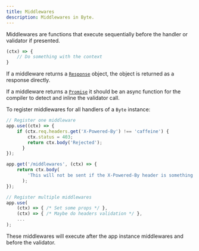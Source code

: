 ```yaml
---
title: Middlewares
description: Middlewares in Byte.
---
```


Middlewares are functions that execute sequentially before the handler or validator if presented.
```ts
(ctx) => {
    // Do something with the context
}
```

If a middleware returns a [`Response`](https://developer.mozilla.org/en-US/docs/Web/API/Response) object, the object is returned as a response directly.

If a middleware returns a [`Promise`](https://developer.mozilla.org/en-US/docs/Web/JavaScript/Reference/Global_Objects/Promise) it should be an async function for the compiler to detect and inline the validator call.

To register middlewares for all handlers of a `Byte` instance:
```ts
// Register one middleware
app.use((ctx) => {
    if (ctx.req.headers.get('X-Powered-By') !== 'caffeine') {
        ctx.status = 403;
        return ctx.body('Rejected');
      }
});

app.get('/middlewares', (ctx) => {
    return ctx.body(
        'This will not be sent if the X-Powered-By header is something other than caffeine'
      );
});
```

```ts
// Register multiple middlewares
app.use(
    (ctx) => { /* Set some props */ },
    (ctx) => { /* Maybe do headers validation */ },
    ...
);
```

These middlewares will execute after the app instance middlewares and before the validator.
